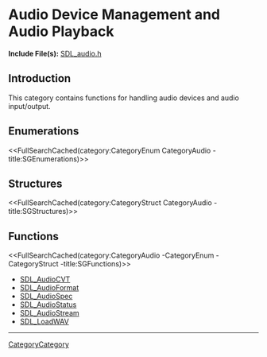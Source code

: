 
= Audio Device Management and Audio Playback =

'''Include File(s):'''  [https://github.com/libsdl-org/SDL/blob/SDL2/include/SDL_audio.h SDL_audio.h]


== Introduction ==

This category contains functions for handling audio devices and audio input/output.

== Enumerations ==
<<FullSearchCached(category:CategoryEnum CategoryAudio -title:SGEnumerations)>>

== Structures ==
<<FullSearchCached(category:CategoryStruct CategoryAudio -title:SGStructures)>>

== Functions ==
<<FullSearchCached(category:CategoryAudio -CategoryEnum -CategoryStruct -title:SGFunctions)>>

<!-- BEGIN CATEGORY LIST -->
* [[SDL_AudioCVT]]
* [[SDL_AudioFormat]]
* [[SDL_AudioSpec]]
* [[SDL_AudioStatus]]
* [[SDL_AudioStream]]
* [[SDL_LoadWAV]]
<!-- END CATEGORY LIST -->

----
[[CategoryCategory]]
